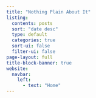 ```yaml
---
title: "Nothing Plain About It"
listing:
  contents: posts
  sort: "date desc"
  type: default
  categories: true
  sort-ui: false
  filter-ui: false
page-layout: full
title-block-banner: true
website:
  navbar:
    left:
      - text: "Home"
---
```

